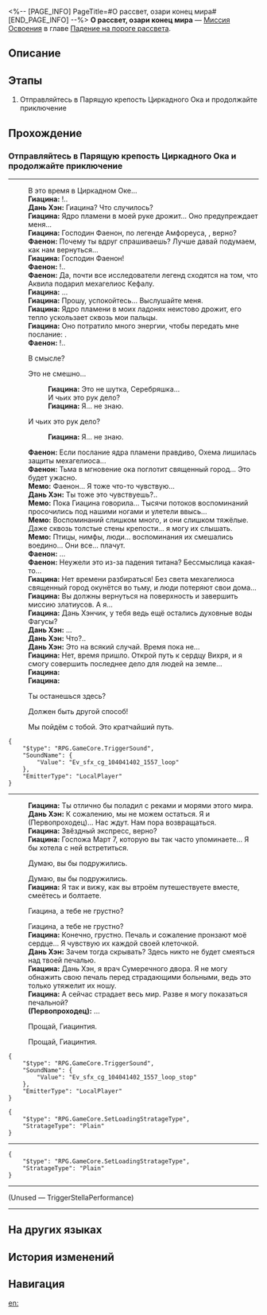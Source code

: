 <%-- [PAGE_INFO]
PageTitle=#О рассвет, озари конец мира#
[END_PAGE_INFO] --%>
{{Дополнить|Диалоги.}}
{{Миссия Инфобокс
|id              = 1040414
|Название        = 
|Изображение     = Миссия О рассвет, озари конец мира.png
|Тип             = Миссия Освоения
|Событие         = 
|Глава           = Падение на пороге рассвета
|Условия         = Завершена [[Миссия Освоения]] «[[О каменная плита, зачем ты заслоняешь свет]]»
|Персонажи       = Гиацина; Дань Хэн; Мемо; Первопроходец; Фаенон
|СтартЛокация    = [[Амфореус]] — [[Парящая крепость Циркадного Ока]]
|Мир             = Амфореус
|Предыдущая      = О каменная плита, зачем ты заслоняешь свет
|Следующая       = ???
|Награды         = Опыт Освоения*1 400; Звёздный нефрит*180; Путеводитель путешественника*12; Очищенный эфир*12; Небесная амброзия*560; Lightless Dawncloud*1 { text = Lightless Dawncloud }; Кредиты*180 000
}}
'''О рассвет, озари конец мира''' — [[Миссия Освоения]] в главе [[Падение на пороге рассвета]].

==Описание==
{{Описание|Со смертью Цифер гаснет мехагелиос, поддерживаемый её ложью. Охема погружается в вечную ночь, наступают создания чёрного течения. Гиацина отправляется в Вихрь сотворения, чтобы принять божественную силу, и прощается с друзьями. Вы спешите в Охему на помощь и вновь сталкиваетесь с Похитителем пламени. Несмотря на помощь Мидея и Кастории, противник продолжает наступать. Дань Хэн бросается вперёд, чтобы дать вам с Фаеноном возможность уйти. Фаенон рассказывает о плане о том, как вернуть вас с Дань Хэном домой, и просит стражников вывести вас из города. Загрей, притворявшийся воровским духом, передаёт Фаенону доверенное ему Цифер ядро пламени Кефала и исчезает. Наконец Фаенон отправляется в Вихрь сотворения, чтобы завершить эру воскресающей земли.}}

==Этапы==
# Отправляйтесь в Парящую крепость Циркадного Ока и продолжайте приключение

==Прохождение==
{{Дополнить}}
===Отправляйтесь в Парящую крепость Циркадного Ока и продолжайте приключение===
{{Описание миссии|тип=Миссия Освоения|локация=Парящая крепость Циркадного Ока|Когда Селиоза побеждена, Гиацина и Мемо ощущают, что в Охеме происходит что-то странное. Времени на раздумья не осталось.}}
{{Диалог Начало}}
----
:В это время в Циркадном Оке...
:'''Гиацина:''' !..
:'''Дань Хэн:''' Гиацина? Что случилось?
:'''Гиацина:''' Ядро пламени в моей руке дрожит... Оно предупреждает меня...
:'''Гиацина:''' Господин Фаенон, по легенде Амфореуса, {{Цвет|Ключевой|nobold=1|мехагелиос - это дар Аквилы Кефалу}}, верно?
:'''Фаенон:''' Почему ты вдруг спрашиваешь? Лучше давай подумаем, как нам вернуться...
:'''Гиацина:''' Господин Фаенон!
:'''Фаенон:''' !..
:'''Фаенон:''' Да, почти все исследователи легенд сходятся на том, что Аквила подарил мехагелиос Кефалу.
:'''Гиацина:''' ...
:'''Гиацина:''' Прошу, успокойтесь... Выслушайте меня.
:'''Гиацина:''' Ядро пламени в моих ладонях неистово дрожит, его тепло ускользает сквозь мои пальцы.
:'''Гиацина:''' Оно потратило много энергии, чтобы передать мне послание: {{Цвет|Ключевой|nobold=1|мехагелиос... погас}}.
:'''Фаенон:''' !..
:{{Диалог|Стрелка}} В смысле?
:{{Диалог|Стрелка}} Это не смешно...
::'''Гиацина:''' Это не шутка, Серебряшка...
::И чьих это рук дело?
::'''Гиацина:''' Я... не знаю.
:{{Диалог|Стрелка}} И чьих это рук дело?
::'''Гиацина:''' Я... не знаю.
:'''Фаенон:''' Если послание ядра пламени правдиво, Охема лишилась защиты мехагелиоса...
:'''Фаенон:''' Тьма в мгновение ока поглотит священный город... Это будет ужасно.
:'''Мемо:''' Фаенон... Я тоже что-то чувствую...
:'''Дань Хэн:''' Ты тоже это чувствуешь?..
:'''Мемо:''' Пока Гиацина говорила... Тысячи потоков воспоминаний просочились под нашими ногами и улетели ввысь...
:'''Мемо:''' Воспоминаний слишком много, и они слишком тяжёлые. Даже сквозь толстые стены крепости... я могу их слышать.
:'''Мемо:''' Птицы, нимфы, люди... воспоминания их смешались воедино... Они все... плачут.
:'''Фаенон:''' ...
:'''Фаенон:''' Неужели это из-за падения титана? Бессмыслица какая-то...
:'''Гиацина:''' Нет времени разбираться! Без света мехагелиоса священный город окунётся во тьму, и люди потеряют свои дома...
:'''Гиацина:''' Вы должны вернуться на поверхность и завершить миссию златиусов. А я...
:'''Гиацина:''' Дань Хэнчик, у тебя ведь ещё остались духовные воды Фагусы?
:'''Дань Хэн:''' ...
:'''Дань Хэн:''' Что?..
:'''Дань Хэн:''' Это на всякий случай. Время пока не...
:'''Гиацина:''' Нет, время пришло. Открой путь к сердцу Вихря, и я смогу совершить последнее дело для людей на земле...
:'''Гиацина:''' {{Цвет|Ключевой|nobold=1|Вернуть ядро пламени Аквилы и получить его божественную силу...}}
:'''Гиацина:''' {{Цвет|Ключевой|nobold=1|Я останусь в небесах и буду защищать людей.}}
:{{Диалог|Стрелка}} Ты останешься здесь?
:{{Диалог|Стрелка}} Должен быть другой способ!
:{{Диалог|Стрелка}} Мы пойдём с тобой. Это кратчайший путь.
:{{tx}}
:{{tx}}
<pre>{
	"$type": "RPG.GameCore.TriggerSound",
	"SoundName": {
		"Value": "Ev_sfx_cg_104041402_1557_loop"
	},
	"EmitterType": "LocalPlayer"
}</pre>
----
:'''Гиацина:''' Ты отлично бы поладил с реками и морями этого мира.
:'''Дань Хэн:''' К сожалению, мы не можем остаться. Я и (Первопроходец)... Нас ждут. Нам пора возвращаться.
:'''Гиацина:''' Звёздный экспресс, верно?
:'''Гиацина:''' Госпожа Март 7, которую вы так часто упоминаете... Я бы хотела с ней встретиться.
:{{Диалог|Стрелка}} Думаю, вы бы подружились.
:Думаю, вы бы подружились.
:'''Гиацина:''' Я так и вижу, как вы втроём путешествуете вместе, смеётесь и болтаете.
:{{Диалог|Стрелка}} Гиацина, а тебе не грустно?
:Гиацина, а тебе не грустно?
:'''Гиацина:''' Конечно, грустно. Печаль и сожаление пронзают моё сердце... Я чувствую их каждой своей клеточкой.
:'''Дань Хэн:''' Зачем тогда скрывать? Здесь никто не будет смеяться над твоей печалью.
:'''Гиацина:''' Дань Хэн, я врач Сумеречного двора. Я не могу обнажить свою печаль перед страдающими больными, ведь это только утяжелит их ношу.
:'''Гиацина:''' А сейчас страдает весь мир. Разве я могу показаться печальной?
:'''(Первопроходец):''' ...
:{{Диалог|Стрелка}} Прощай, Гиацинтия.
:Прощай, Гиацинтия.
:{{tx}}
<pre>{
	"$type": "RPG.GameCore.TriggerSound",
	"SoundName": {
		"Value": "Ev_sfx_cg_104041402_1557_loop_stop"
	},
	"EmitterType": "LocalPlayer"
}</pre>
<pre>{
	"$type": "RPG.GameCore.SetLoadingStratageType",
	"StratageType": "Plain"
}</pre>
----
:{{tx}}
<pre>{
	"$type": "RPG.GameCore.SetLoadingStratageType",
	"StratageType": "Plain"
}</pre>
----
:{{tx}}
;(Unused &mdash; TriggerStellaPerformance)
----
::{{tx}}
{{Диалог Конец}}

==На других языках==
{{На других языках
|en   = Dawn, Shine at the World's End
|zhs  = 黎明啊，执耀于全世之终
|zht  = 黎明啊，執耀於全世之終
|ja   = 黎明よ、万象の終焉に輝きを
|ko   = 여명이여, 세계의 끝에서 빛나 주오
|es   = Amanecer, brilla en el fin del mundo
|fr   = Aube, rayonne au bout du monde
|ru   = О рассвет, озари конец мира
|th   = รุ่งอรุณเอ๋ย จงสาดส่องจุดจบของโลก
|vi   = Hỡi bình minh, hãy thắp sáng nơi tận cùng thế giới
|de   = O Morgenröte, du wirst über die Welt herrschen
|id   = Fajar, Bersinar di Akhir Dunia
|pt   = Aurora, Brilhe no Fim do Mundo
}}

==История изменений==
{{История изменений|3.5}}

==Навигация==
{{Миссия Освоения Навбокс|Глава }}

[[en:]]
